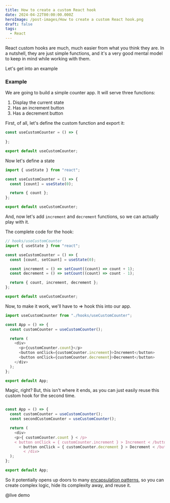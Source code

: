 ```yaml
---
title: How to create a custom React hook
date: 2024-04-22T00:00:00.000Z
heroImage: /post-images/How to create a custom React hook.png
draft: false
tags:
  - React
---
```


React custom hooks are much, much easier from what you think they are. In a nutshell, they are just simple functions, and it's a very good mental model to keep in mind while working with them.

Let's get into an example

### Example

We are going to build a simple counter app. It will serve three functions:

1. Display the current state
2. Has an increment button
3. Has a decrement button

First, of all, let's define the custom function and export it:

```typescript
const useCustomCounter = () => {
  
};

export default useCustomCounter;

```

Now let's define a state

```typescript
import { useState } from "react";

const useCustomCounter = () => {
  const [count] = useState(0);

  return { count };
};

export default useCustomCounter;

```

And, now let's add `increment` and `decrement` functions, so we can actually play with it.

The complete code for the hook:

```javascript
// hooks/useCustomCounter
import { useState } from "react";

const useCustomCounter = () => {
  const [count, setCount] = useState(0);

  const increment = () => setCount((count) => count + 1);
  const decrement = () => setCount((count) => count - 1);

  return { count, increment, decrement };
};

export default useCustomCounter;

```

Now, to make it work, we'll have to => hook this into our app.

```typescript
import useCustomCounter from "./hooks/useCustomCounter";

const App = () => {
  const customCounter = useCustomCounter();

  return (
    <div>
      <p>{customCounter.count}</p>
      <button onClick={customCounter.increment}>Increment</button>
      <button onClick={customCounter.decrement}>Decrement</button>
    </div>
  );
};

export default App;

```

Magic, right? But, this isn't where it ends, as you can just easily reuse this custom hook for the second time.

```typescript

const App = () => {
  const customCounter = useCustomCounter();
  const secondCustomCounter = useCustomCounter();

  return (
    <div>
    <p>{ customCounter.count } < /p>
    < button onClick = { customCounter.increment } > Increment < /button>
      < button onClick = { customCounter.decrement } > Decrement < /button>
        < /div>
  );
};

export default App;
```

So it potentially opens up doors to many [encapsulation patterns](https://alex-code.com/post/2023-09-17-facade-pattern), so you can create complex logic, hide its complexity away, and reuse it.

@live demo
